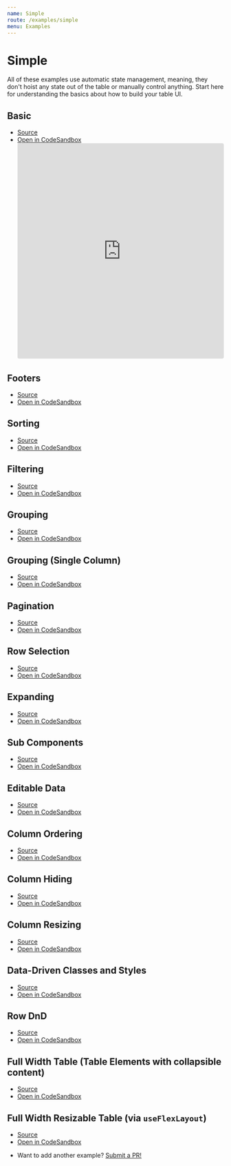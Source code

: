 ```yaml
---
name: Simple
route: /examples/simple
menu: Examples
---
```


# Simple

All of these examples use automatic state management, meaning, they don't hoist any state out of the table or manually control anything. Start here for understanding the basics about how to build your table UI.

## Basic

- [Source](https://github.com/tannerlinsley/react-table/tree/master/examples/basic)
- [Open in CodeSandbox](https://codesandbox.io/embed/github/tannerlinsley/react-table/tree/master/examples/basic)
  <iframe
    src="https://codesandbox.io/embed/github/tannerlinsley/react-table/tree/master/examples/basic?autoresize=1&fontsize=14&module=%2Fsrc%2FApp.js&theme=dark"
    style="width:100%; height:500px; border:0; border-radius: 4px; overflow:hidden;"
    title="tannerlinsley/react-table: basic"
    allow="geolocation; microphone; camera; midi; vr; accelerometer; gyroscope; payment; ambient-light-sensor; encrypted-media; usb"
    sandbox="allow-modals allow-forms allow-popups allow-scripts allow-same-origin"
  ></iframe>

## Footers

- [Source](https://github.com/tannerlinsley/react-table/tree/master/examples/footers)
- [Open in CodeSandbox](https://codesandbox.io/embed/github/tannerlinsley/react-table/tree/master/examples/footers)

## Sorting

- [Source](https://github.com/tannerlinsley/react-table/tree/master/examples/sorting)
- [Open in CodeSandbox](https://codesandbox.io/embed/github/tannerlinsley/react-table/tree/master/examples/sorting)

## Filtering

- [Source](https://github.com/tannerlinsley/react-table/tree/master/examples/filtering)
- [Open in CodeSandbox](https://codesandbox.io/embed/github/tannerlinsley/react-table/tree/master/examples/filtering)

## Grouping

- [Source](https://github.com/tannerlinsley/react-table/tree/master/examples/grouping)
- [Open in CodeSandbox](https://codesandbox.io/embed/github/tannerlinsley/react-table/tree/master/examples/grouping)

## Grouping (Single Column)

- [Source](https://github.com/tannerlinsley/react-table/tree/master/examples/grouping-column)
- [Open in CodeSandbox](https://codesandbox.io/embed/github/tannerlinsley/react-table/tree/master/examples/grouping-column)

## Pagination

- [Source](https://github.com/tannerlinsley/react-table/tree/master/examples/pagination)
- [Open in CodeSandbox](https://codesandbox.io/embed/github/tannerlinsley/react-table/tree/master/examples/pagination)

## Row Selection

- [Source](https://github.com/tannerlinsley/react-table/tree/master/examples/row-selection)
- [Open in CodeSandbox](https://codesandbox.io/embed/github/tannerlinsley/react-table/tree/master/examples/row-selection)

## Expanding

- [Source](https://github.com/tannerlinsley/react-table/tree/master/examples/expanding)
- [Open in CodeSandbox](https://codesandbox.io/embed/github/tannerlinsley/react-table/tree/master/examples/expanding)

## Sub Components

- [Source](https://github.com/tannerlinsley/react-table/tree/master/examples/sub-components)
- [Open in CodeSandbox](https://codesandbox.io/embed/github/tannerlinsley/react-table/tree/master/examples/sub-components)

## Editable Data

- [Source](https://github.com/tannerlinsley/react-table/tree/master/examples/editable-data)
- [Open in CodeSandbox](https://codesandbox.io/embed/github/tannerlinsley/react-table/tree/master/examples/editable-data)

## Column Ordering

- [Source](https://github.com/tannerlinsley/react-table/tree/master/examples/column-ordering)
- [Open in CodeSandbox](https://codesandbox.io/s/github/tannerlinsley/react-table/tree/master/examples/column-ordering)

## Column Hiding

- [Source](https://github.com/tannerlinsley/react-table/tree/master/examples/column-hiding)
- [Open in CodeSandbox](https://codesandbox.io/s/github/tannerlinsley/react-table/tree/master/examples/column-hiding)

## Column Resizing

- [Source](https://github.com/tannerlinsley/react-table/tree/master/examples/column-resizing)
- [Open in CodeSandbox](https://codesandbox.io/s/github/tannerlinsley/react-table/tree/master/examples/column-resizing)

## Data-Driven Classes and Styles

- [Source](https://github.com/tannerlinsley/react-table/tree/master/examples/data-driven-classes-and-styles)
- [Open in CodeSandbox](https://codesandbox.io/s/github/tannerlinsley/react-table/tree/master/examples/data-driven-classes-and-styles)

## Row DnD

- [Source](https://github.com/tannerlinsley/react-table/tree/master/examples/row-dnd)
- [Open in CodeSandbox](https://codesandbox.io/s/github/tannerlinsley/react-table/tree/master/examples/row-dnd)

## Full Width Table (Table Elements with collapsible content)

- [Source](https://github.com/tannerlinsley/react-table/tree/master/examples/full-width-table)
- [Open in CodeSandbox](https://codesandbox.io/s/github/tannerlinsley/react-table/tree/master/examples/full-width-table)

## Full Width Resizable Table (via `useFlexLayout`)

- [Source](https://github.com/tannerlinsley/react-table/tree/master/examples/full-width-resizable-table)
- [Open in CodeSandbox](https://codesandbox.io/s/github/tannerlinsley/react-table/tree/master/examples/full-width-resizable-table)

* Want to add another example? [Submit a PR!](https://github.com/tannerlinsley/react-table/compare)
